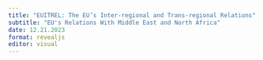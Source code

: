 ```yaml
---
title: "EUITREL: The EU’s Inter-regional and Trans-regional Relations"
subtitle: "EU's Relations With Middle East and North Africa"
date: 12.21.2023
format: revealjs
editor: visual
---
```

